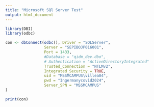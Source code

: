 ---
title: "Microsoft SQl Server Test"
output: html_document
---

```{r setup}
library(DBI)
library(odbc)

con <- dbConnect(odbc(), Driver = "SQLServer",
                 Server = "SEPIBOJP016001",
                 Port = 1433,
                 #Database = "qidm_dev.dbo",
                 # Authentication = "ActiveDirectoryIntegrated"
                 Trusted_Connection = "NTLMv2",
                 Integrated_Security = TRUE,
                 uid = "MSSMCAMPUS\villea04",
                 pwd = "Ingermanycovid2024",
                 Server_SPN = "MSSMCAMPUS"
)

print(con)







```

